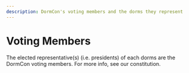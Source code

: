 ```yaml
---
description: DormCon's voting members and the dorms they represent
---
```



# Voting Members

The elected representative(s) (i.e. presidents) of each dorms are the DormCon
voting members. For more info, see our constitution.

<VotingMembersTable data={members} />
